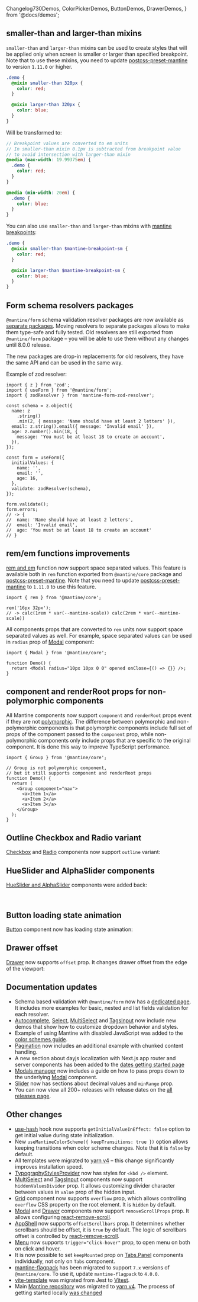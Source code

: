   Changelog730Demos,
  ColorPickerDemos,
  ButtonDemos,
  DrawerDemos,
} from '@docs/demos';


## smaller-than and larger-than mixins

`smaller-than` and `larger-than` mixins can be used to create styles that will be applied only when screen is smaller or larger than specified breakpoint.
Note that to use these mixins, you need to update [postcss-preset-mantine](/styles/postcss-preset) to version `1.11.0` or higher.

```scss
.demo {
  @mixin smaller-than 320px {
    color: red;
  }

  @mixin larger-than 320px {
    color: blue;
  }
}
```

Will be transformed to:

```scss
// Breakpoint values are converted to em units
// In smaller-than mixin 0.1px is subtracted from breakpoint value
// to avoid intersection with larger-than mixin
@media (max-width: 19.99375em) {
  .demo {
    color: red;
  }
}

@media (min-width: 20em) {
  .demo {
    color: blue;
  }
}
```

You can also use `smaller-than` and `larger-than` mixins with [mantine breakpoints](/styles/responsive/#breakpoints-variables-in-css-modules):

```scss
.demo {
  @mixin smaller-than $mantine-breakpoint-sm {
    color: red;
  }

  @mixin larger-than $mantine-breakpoint-sm {
    color: blue;
  }
}
```

## Form schema resolvers packages

`@mantine/form` schema validation resolver packages are now available as [separate packages](/form/schema-validation).
Moving resolvers to separate packages allows to make them type-safe and fully tested.
Old resolvers are still exported from `@mantine/form` package – you will be able to use them without any changes
until 8.0.0 release.

The new packages are drop-in replacements for old resolvers, they have the same API and can be used in the same way.

Example of zod resolver:

<InstallScript packages="zod mantine-form-zod-resolver" />

```tsx
import { z } from 'zod';
import { useForm } from '@mantine/form';
import { zodResolver } from 'mantine-form-zod-resolver';

const schema = z.object({
  name: z
    .string()
    .min(2, { message: 'Name should have at least 2 letters' }),
  email: z.string().email({ message: 'Invalid email' }),
  age: z.number().min(18, {
    message: 'You must be at least 18 to create an account',
  }),
});

const form = useForm({
  initialValues: {
    name: '',
    email: '',
    age: 16,
  },
  validate: zodResolver(schema),
});

form.validate();
form.errors;
// -> {
//  name: 'Name should have at least 2 letters',
//  email: 'Invalid email',
//  age: 'You must be at least 18 to create an account'
// }
```

## rem/em functions improvements

[rem and em](/styles/rem) function now support space separated values. This feature is available
both in `rem` function exported from `@mantine/core` package and [postcss-preset-mantine](/styles/postcss-preset).
Note that you need to update [postcss-preset-mantine](/styles/postcss-preset) to `1.11.0` to use this feature.

```tsx
import { rem } from '@mantine/core';

rem('16px 32px');
// -> calc(1rem * var(--mantine-scale)) calc(2rem * var(--mantine-scale))
```

All components props that are converted to `rem` units now support space separated values as well.
For example, space separated values can be used in `radius` prop of [Modal](/core/modal) component:

```tsx
import { Modal } from '@mantine/core';

function Demo() {
  return <Modal radius="10px 10px 0 0" opened onClose={() => {}} />;
}
```

## component and renderRoot props for non-polymorphic components

All Mantine components now support `component` and `renderRoot` props event if they are not [polymorphic](/guides/polymorphic).
The difference between polymorphic and non-polymorphic components is that polymorphic components
include full set of props of the component passed to the `component` prop, while non-polymorphic
components only include props that are specific to the original component. It is done this way to
improve TypeScript performance.

```tsx
import { Group } from '@mantine/core';

// Group is not polymorphic component,
// but it still supports component and renderRoot props
function Demo() {
  return (
    <Group component="nav">
      <a>Item 1</a>
      <a>Item 2</a>
      <a>Item 3</a>
    </Group>
  );
}
```

## Outline Checkbox and Radio variant

[Checkbox](/core/checkbox) and [Radio](/core/radio) components now support `outline` variant:

<Demo data={Changelog730Demos.checkboxRadioVariant} />

## HueSlider and AlphaSlider components

[HueSlider and AlphaSlider](/core/color-picker) components were added back:

<Demo data={ColorPickerDemos.hueSlider} />

<br />

<Demo data={ColorPickerDemos.alphaSlider} />

## Button loading state animation

[Button](/core/button) component now has loading state animation:

<Demo data={ButtonDemos.loading} />

## Drawer offset

[Drawer](/core/drawer) now supports `offset` prop. It changes drawer offset from the edge of the viewport:

<Demo data={DrawerDemos.offset} />

## Documentation updates

- Schema based validation with `@mantine/form` now has a [dedicated page](/form/schema-validation). It includes more examples for basic, nested and list fields validation for each resolver.
- [Autocomplete](/core/autocomplete), [Select](/core/select), [MultiSelect](/core/multi-select) and [TagsInput](/core/tags-input) now include new demos that show how to customize dropdown behavior and styles.
- Example of using Mantine with disabled JavaScript was added to the [color schemes guide](/theming/color-schemes/#with-disabled-javascript).
- [Pagination](/core/pagination) now includes an additional example with chunked content handling.
- A new section about dayjs localization with Next.js app router and server components has been added to the [dates getting started page](/dates/getting-started/#localization-and-server-components)
- [Modals manager](/others/modals/#modal-props) now includes a guide on how to pass props down to the underlying [Modal](/core/modal) component.
- [Slider](/core/slider) now has sections about decimal values and `minRange` prop.
- You can now view all 200+ releases with release dates on the [all releases page](/changelog/all-releases/).

## Other changes

- [use-hash](/hooks/use-hash/) hook now supports `getInitialValueInEffect: false` option to get initial value during state initialization.
- New `useMantineColorScheme({ keepTransitions: true })` option allows keeping transitions when color scheme changes. Note that it is `false` by default.
- All templates were migrated to [yarn v4](https://yarnpkg.com/blog/release/4.0) – this change significantly improves installation speed.
- [TypographyStylesProvider](/core/typography-styles-provider) now has styles for `<kbd />` element.
- [MultiSelect](/core/multi-select) and [TagsInput](/core/tags-input) components now support `hiddenValuesDivider` prop. It allows customizing divider character between values in `value` prop of the hidden input.
- [Grid](/core/grid) component now supports `overflow` prop, which allows controlling `overflow` CSS property on the root element. It is `hidden` by default.
- [Modal](/core/modal) and [Drawer](/core/drawer) components now support `removeScrollProps` prop. It allows configuring [react-remove-scroll](https://github.com/theKashey/react-remove-scroll).
- [AppShell](/core/app-shell) now supports `offsetScrollbars` prop. It determines whether scrollbars should be offset, it is `true` by default. The logic of scrollbars offset is controlled by [react-remove-scroll](https://github.com/theKashey/react-remove-scroll).
- [Menu](/core/menu) now supports `trigger="click-hover"` prop, to open menu on both on click and hover.
- It is now possible to set `keepMounted` prop on [Tabs.Panel](/core/tabs) components individually, not only on `Tabs` component.
- [mantine-flagpack](https://mantinedev.github.io/mantine-flagpack/) has been migrated to support `7.x` versions of `@mantine/core`. To use it, update `mantine-flagpack` to `4.0.0`.
- [vite-template](https://github.com/mantinedev/vite-template) was migrated from Jest to [Vitest](https://vitest.dev/).
- Main [Mantine repository](https://github.com/mantinedev/mantine) was migrated to [yarn v4](https://yarnpkg.com/blog/release/4.0). The process of getting started locally [was changed](/contribute/#get-started-with-mantine-locally)
